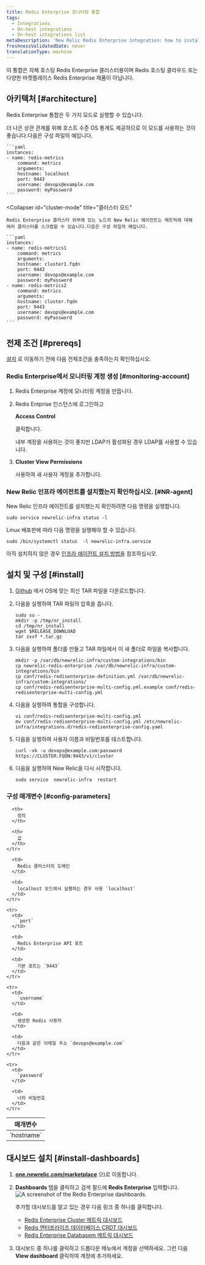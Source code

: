 ```yaml
---
title: Redis Enterprise 모니터링 통합
tags:
  - Integrations
  - On-host integrations
  - On-host integrations list
metaDescription: 'New Relic Redis Enterprise integration: how to install it, configure it, and understand the data it reports.'
freshnessValidatedDate: never
translationType: machine
---
```



이 통합은 자체 호스팅 Redis Enterprise 클러스터용이며 Redis 호스팅 클라우드 또는 다양한 마켓플레이스 Redis Enterprise 제품이 아닙니다.

## 아키텍처 [#architecture]

Redis Enterprise 통합은 두 가지 모드로 실행할 수 있습니다.

<CollapserGroup>
  <Collapser
    id="localhost-mode"
    title="로컬 호스트 모드"
  >
    더 나은 상관 관계를 위해 호스트 수준 OS 통계도 제공하므로 이 모드를 사용하는 것이 좋습니다.다음은 구성 파일의 예입니다.

    ```yaml
    instances:
    - name: redis-metrics
        command: metrics
        arguments:
        hostname: localhost
        port: 9443
        username: devops@example.com
        password: myPassword
    ```
  </Collapser>

  <Collapser
    id="cluster-mode"
    title="클러스터 모드"
  >
    Redis Enterprise 클러스터 외부에 있는 노드의 New Relic 에이전트는 메트릭에 대해 여러 클러스터를 스크랩할 수 있습니다.다음은 구성 파일의 예입니다.

    ```yaml
    instances:
    - name: redis-metrics1
        command: metrics
        arguments:
        hostname: cluster1.fqdn
        port: 9443
        username: devops@example.com
        password: myPassword
    - name: redis-metrics2
        command: metrics
        arguments:
        hostname: cluster.fqdn
        port: 9443
        username: devops@example.com
        password: myPassword
    ```
  </Collapser>
</CollapserGroup>

## 전제 조건 [#prereqs]

[설치](#install) 로 이동하기 전에 다음 전제조건을 충족하는지 확인하십시오.

### Redis Enterprise에서 모니터링 계정 생성 [#monitoring-account]

1. Redis Enterprise 계정에 모니터링 계정을 만듭니다.

2. Redis Entprise 인스턴스에 로그인하고

   <DNT>**Access Control**</DNT>

   클릭합니다.

   <Callout variant="tip">내부 계정을 사용하는 것이 좋지만 LDAP가 활성화된 경우 LDAP를 사용할 수 있습니다.</Callout>

3. <DNT>**Cluster View Permissions**</DNT>

   사용하여 새 사용자 계정을 추가합니다.

### New Relic 인프라 에이전트를 설치했는지 확인하십시오. [#NR-agent]

New Relic 인프라 에이전트를 설치했는지 확인하려면 다음 명령을 실행합니다.

```shell
sudo service newrelic-infra status -l
```

Linux 배포판에 따라 다음 명령을 실행해야 할 수 있습니다.

```shell
sudo /bin/systemctl status  -l newrelic-infra.service
```

아직 설치하지 않은 경우 [인프라 에이전트 설치 방법을](/docs/infrastructure/install-infrastructure-agent/get-started/install-infrastructure-agent/) 참조하십시오.

## 설치 및 구성 [#install]

1. [Github](https://github.com/redis-field-engineering/newrelic-redis-enterprise/releases) 에서 OS에 맞는 최신 TAR 파일을 다운로드합니다.

2. 다음을 실행하여 TAR 파일의 압축을 풉니다.

   ```shell
   sudo su -
   mkdir -p /tmp/nr_install
   cd /tmp/nr_install
   wget $RELEASE_DOWNLOAD
   tar zxvf *.tar.gz 
   ```

3. 다음을 실행하여 폴더를 만들고 TAR 파일에서 이 새 폴더로 파일을 복사합니다.

   ```shell
   mkdir -p /var/db/newrelic-infra/custom-integrations/bin
   cp newrelic-redis-enterprise /var/db/newrelic-infra/custom-integrations/bin
   cp conf/redis-redisenterprise-definition.yml /var/db/newrelic-infra/custom-integrations/
   cp conf/redis-redisenterprise-multi-config.yml.example conf/redis-redisenterprise-multi-config.yml
   ```

4. 다음을 실행하여 통합을 구성합니다.

   ```shell
   vi conf/redis-redisenterprise-multi-config.yml
   mv conf/redis-redisenterprise-multi-config.yml /etc/newrelic-infra/integrations.d/redis-redisenterprise-config.yaml
   ```

5. 다음을 실행하여 사용자 이름과 비밀번호를 테스트합니다.

   ```shell
   curl -vk -u devops@example.com:password https://CLUSTER.FQDN:9443/v1/cluster
   ```

6. 다음을 실행하여 New Relic을 다시 시작합니다.

   ```shell
   sudo service  newrelic-infra  restart
   ```

<InstallFeedback/>

### 구성 매개변수 [#config-parameters]

<table>
  <thead>
    <tr>
      <th style={{ width: "200px" }}>
        매개변수
      </th>

      <th>
        정의
      </th>

      <th>
        값
      </th>
    </tr>
  </thead>

  <tbody>
    <tr>
      <td>
        `hostname`
      </td>

      <td>
        Redis 클러스터의 도메인
      </td>

      <td>
        localhost 모드에서 실행하는 경우 사용 `localhost`
      </td>
    </tr>

    <tr>
      <td>
        `port`
      </td>

      <td>
        Redis Enterprise API 포트
      </td>

      <td>
        기본 포트는 `9443`
      </td>
    </tr>

    <tr>
      <td>
        `username`
      </td>

      <td>
        생성한 Redis 사용자
      </td>

      <td>
        다음과 같은 이메일 주소 `devops@example.com`
      </td>
    </tr>

    <tr>
      <td>
        `password`
      </td>

      <td>
        너의 비밀번호
      </td>
    </tr>
  </tbody>
</table>

## 대시보드 설치 [#install-dashboards]

1. <DNT>**[one.newrelic.com/marketplace](https://one.newrelic.com/marketplace)**</DNT> 으)로 이동합니다.

2. <DNT>**Dashboards**</DNT> 탭을 클릭하고 검색 필드에 <DNT>**Redis Enterprise**</DNT> 입력합니다.<img title="Redis Enterprise dashboards" alt="A screenshot of the Redis Enterprise dashboards." src={infrastructureRedisEnterpriseDashboard}/>

   <Callout variant="tip">
     추가할 대시보드를 알고 있는 경우 다음 링크 중 하나를 클릭합니다.

     * [Redis Enterprise Cluster 메트릭 대시보드](https://one.newrelic.com/marketplace?state=51bb87db-0e38-0700-be7a-8fb16d608735)
     * [Redis 엔터프라이즈 데이터베이스 CRDT 대시보드](https://one.newrelic.com/marketplace?state=3dd588b8-ef40-85b6-17f5-49ca63ad25e3)
     * [Redis Enterprise Databasem 메트릭 대시보드](https://one.newrelic.com/marketplace?state=8d596a92-8338-1657-4b08-3c520845fec6)
   </Callout>

3. 대시보드 중 하나를 클릭하고 드롭다운 메뉴에서 계정을 선택하세요. 그런 다음 <DNT>**View dashboard**</DNT> 클릭하여 계정에 추가하세요.